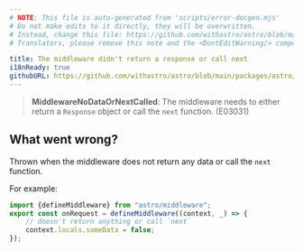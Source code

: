 ```yaml
---
# NOTE: This file is auto-generated from 'scripts/error-docgen.mjs'
# Do not make edits to it directly, they will be overwritten.
# Instead, change this file: https://github.com/withastro/astro/blob/main/packages/astro/src/core/errors/errors-data.ts
# Translators, please remove this note and the <DontEditWarning/> component.

title: The middleware didn't return a response or call next
i18nReady: true
githubURL: https://github.com/withastro/astro/blob/main/packages/astro/src/core/errors/errors-data.ts
---
```


<DontEditWarning />


> **MiddlewareNoDataOrNextCalled**: The middleware needs to either return a `Response` object or call the `next` function. (E03031)

## What went wrong?
Thrown when the middleware does not return any data or call the `next` function.

For example:
```ts
import {defineMiddleware} from "astro/middleware";
export const onRequest = defineMiddleware((context, _) => {
	// doesn't return anything or call `next`
	context.locals.someData = false;
});
```



